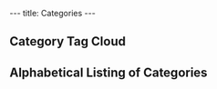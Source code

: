---
title: Categories
---

== Category Tag Cloud ==
<tagcloud/>
== Alphabetical Listing of Categories ==
<categorylinks/>